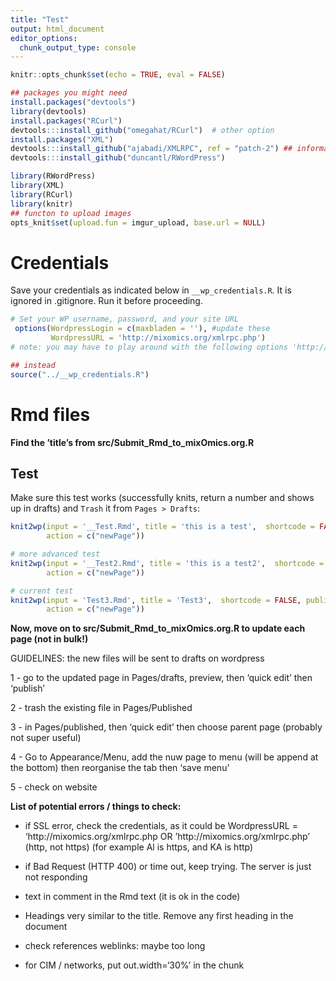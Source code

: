 ```yaml
---
title: "Test"
output: html_document
editor_options: 
  chunk_output_type: console
---
```


```r
knitr::opts_chunk$set(echo = TRUE, eval = FALSE)
```

```r
## packages you might need
install.packages("devtools")
library(devtools)
install.packages("RCurl")
devtools:::install_github("omegahat/RCurl")  # other option
install.packages("XML")
devtools:::install_github("ajabadi/XMLRPC", ref = "patch-2") ## informative error when 'Problems' occurs
devtools:::install_github("duncantl/RWordPress")
```

```r
library(RWordPress)
library(XML)
library(RCurl)
library(knitr)
## functon to upload images
opts_knit$set(upload.fun = imgur_upload, base.url = NULL) 
```


# Credentials

Save your credentials as indicated below in `__wp_credentials.R`. It is ignored in .gitignore. Run it before proceeding.

```r
# Set your WP username, password, and your site URL
 options(WordpressLogin = c(maxbladen = ''), #update these
         WordpressURL = 'http://mixomics.org/xmlrpc.php')
# note: you may have to play around with the following options 'http://mixomics.org/xmlrpc.php' (http, not https)
```

```r
## instead 
source("../__wp_credentials.R")
```

# Rmd files

**Find the 'title's from src/Submit_Rmd_to_mixOmics.org.R**

## Test

Make sure this test works (successfully knits, return a number and shows up in drafts) and `Trash` it from `Pages > Drafts`:

```r
knit2wp(input = '__Test.Rmd', title = 'this is a test',  shortcode = FALSE, publish = FALSE, 
        action = c("newPage"))
```


```r
# more advanced test
knit2wp(input = '__Test2.Rmd', title = 'this is a test2',  shortcode = FALSE, publish = FALSE, 
        action = c("newPage"))
```

```r
# current test
knit2wp(input = 'Test3.Rmd', title = 'Test3',  shortcode = FALSE, publish = FALSE, 
        action = c("newPage"))
```
**Now, move on to src/Submit_Rmd_to_mixOmics.org.R to update each page (not in bulk!)**

GUIDELINES: the new files will be sent to drafts on wordpress

1 - go to the updated page in Pages/drafts, preview, then 'quick edit' then 'publish'

2 - trash the existing file in Pages/Published

3 - in Pages/published, then 'quick edit' then choose parent page (probably not super useful) 

4 - Go to Appearance/Menu, add the nuw page to menu (will be append at the bottom) then reorganise the tab then 'save menu'

5 - check on website


**List of potential errors / things to check:**

- if SSL error, check the credentials, as it could be WordpressURL = 'http://mixomics.org/xmlrpc.php OR 'http://mixomics.org/xmlrpc.php' (http, not https) (for example Al is https, and KA is http)

- if Bad Request (HTTP 400) or time out, keep trying. The server is just not responding

- text in comment in the Rmd text (it is ok in the code)

- Headings very similar to the title. Remove any first heading in the document

- check references weblinks: maybe too long

- for CIM / networks, put out.width='30%' in the chunk



<!-- Could read this further for bugs (scroll end of page): http://tobiasdienlin.com/2019/03/08/how-to-publish-a-blog-post-on-wordpress-using-rmarkdown/ -->

